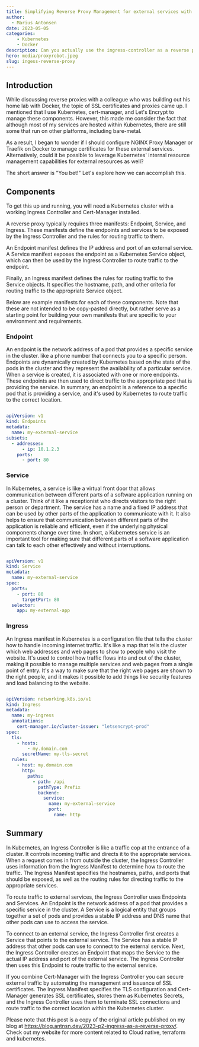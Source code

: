 ```yaml
---
title: Simplifying Reverse Proxy Management for external services with Kubernetes Ingress Controller
author:
  - Marius Antonsen
date: 2023-05-05
categories:
    - Kubernetes
    - Docker
description: Can you actually use the ingress-controller as a reverse proxy for your external services and can you get ssl for a service outside kubernetes as simply as inside?
hero: media/proxyrobot.jpeg
slug: ingess-reverse-proxy
---
```



## Introduction

While discussing reverse proxies with a colleague who was building out his home lab with Docker, the topic of SSL certificates and proxies came up. I mentioned that I use Kubernetes, cert-manager, and Let's Encrypt to manage these components. However, this made me consider the fact that although most of my services are hosted within Kubernetes, there are still some that run on other platforms, including bare-metal.

As a result, I began to wonder if I should configure NGINX Proxy Manager or Traefik on Docker to manage certificates for these external services. Alternatively, could it be possible to leverage Kubernetes' internal resource management capabilities for external resources as well?

The short answer is "You bet!" Let's explore how we can accomplish this.



## Components

To get this up and running, you will need a Kubernetes cluster with a working Ingress Controller and Cert-Manager installed.

A reverse proxy typically requires three manifests: Endpoint, Service, and Ingress. These manifests define the endpoints and services to be exposed by the Ingress Controller and the rules for routing traffic to them.

An Endpoint manifest defines the IP address and port of an external service. A Service manifest exposes the endpoint as a Kubernetes Service object, which can then be used by the Ingress Controller to route traffic to the endpoint.

Finally, an Ingress manifest defines the rules for routing traffic to the Service objects. It specifies the hostname, path, and other criteria for routing traffic to the appropriate Service object.

Below are example manifests for each of these components. Note that these are not intended to be copy-pasted directly, but rather serve as a starting point for building your own manifests that are specific to your environment and requirements.

### Endpoint

An endpoint is the network address of a pod that provides a specific service in the cluster. like a phone number that connects you to a specific person. Endpoints are dynamically created by Kubernetes based on the state of the pods in the cluster and they represent the availability of a particular service. When a service is created, it is associated with one or more endpoints. These endpoints are then used to direct traffic to the appropriate pod that is providing the service. In summary, an endpoint is a reference to a specific pod that is providing a service, and it's used by Kubernetes to route traffic to the correct location.

```yaml

apiVersion: v1
kind: Endpoints
metadata:
  name: my-external-service
subsets:
  - addresses:
      - ip: 10.1.2.3
    ports:
      - port: 80

```

### Service

In Kubernetes, a service is like a virtual front door that allows communication between different parts of a software application running on a cluster. Think of it like a receptionist who directs visitors to the right person or department. The service has a name and a fixed IP address that can be used by other parts of the application to communicate with it. It also helps to ensure that communication between different parts of the application is reliable and efficient, even if the underlying physical components change over time. In short, a Kubernetes service is an important tool for making sure that different parts of a software application can talk to each other effectively and without interruptions.

```yaml

apiVersion: v1
kind: Service
metadata:
  name: my-external-service
spec:
  ports:
    - port: 80
      targetPort: 80
  selector:
    app: my-external-app

```

### Ingress

An Ingress manifest in Kubernetes is a configuration file that tells the cluster how to handle incoming internet traffic. It's like a map that tells the cluster which web addresses and web pages to show to people who visit the website. It's used to control how traffic flows into and out of the cluster, making it possible to manage multiple services and web pages from a single point of entry. It's a way to make sure that the right web pages are shown to the right people, and it makes it possible to add things like security features and load balancing to the website.

```yaml

apiVersion: networking.k8s.io/v1
kind: Ingress
metadata:
  name: my-ingress
  annotations:
    cert-manager.io/cluster-issuer: "letsencrypt-prod"
spec:
  tls:
    - hosts:
        - my.domain.com
      secretName: my-tls-secret
  rules:
    - host: my.domain.com
      http:
        paths:
          - path: /api
            pathType: Prefix
            backend:
              service:
                name: my-external-service
                port:
                  name: http


```

## Summary

In Kubernetes, an Ingress Controller is like a traffic cop at the entrance of a cluster. It controls incoming traffic and directs it to the appropriate services. When a request comes in from outside the cluster, the Ingress Controller uses information from the Ingress Manifest to determine how to route the traffic. The Ingress Manifest specifies the hostnames, paths, and ports that should be exposed, as well as the routing rules for directing traffic to the appropriate services.

To route traffic to external services, the Ingress Controller uses Endpoints and Services. An Endpoint is the network address of a pod that provides a specific service in the cluster. A Service is a logical entity that groups together a set of pods and provides a stable IP address and DNS name that other pods can use to access the service.

To connect to an external service, the Ingress Controller first creates a Service that points to the external service. The Service has a stable IP address that other pods can use to connect to the external service. Next, the Ingress Controller creates an Endpoint that maps the Service to the actual IP address and port of the external service. The Ingress Controller then uses this Endpoint to route traffic to the external service.

If you combine Cert-Manager with the Ingress Controller you can secure external traffic by automating the management and issuance of SSL certificates. The Ingress Manifest specifies the TLS configuration and Cert-Manager generates SSL certificates, stores them as Kubernetes Secrets, and the Ingress Controller uses them to terminate SSL connections and route traffic to the correct location within the Kubernetes cluster.


Please note that this post is a copy of the original article published on my blog at https://blog.antnsn.dev/2023-p2-ingress-as-a-reverse-proxy/. Check out my website for more content related to Cloud native, terraform and kubernetes.